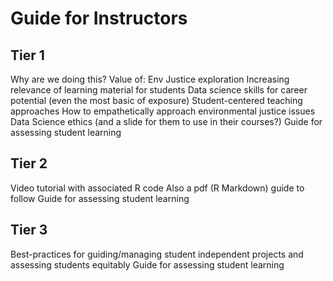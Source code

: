 
# Guide for Instructors

## Tier 1

Why are we doing this? Value of:
Env Justice exploration
Increasing relevance of learning material for students
Data science skills for career potential (even the most basic of exposure)
Student-centered teaching approaches
How to empathetically approach environmental justice issues
Data Science ethics (and a slide for them to use in their courses?)
Guide for assessing student learning

## Tier 2

Video tutorial with associated R code
Also a pdf (R Markdown) guide to follow
Guide for assessing student learning

## Tier 3

Best-practices for guiding/managing student independent projects and assessing students equitably
Guide for assessing student learning
